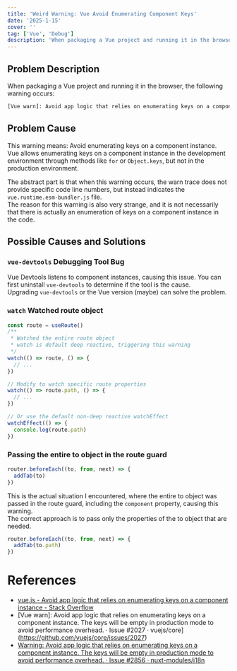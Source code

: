 ```yaml
---
title: 'Weird Warning: Vue Avoid Enumerating Component Keys'
date: '2025-1-15'
cover: ''
tag: ['Vue', 'Debug']
description: 'When packaging a Vue project and running it in the browser, the following warning occurs: Avoid app logic that relies on enumerating keys on a component instance'
---
```


## Problem Description
When packaging a Vue project and running it in the browser, the following warning occurs:
```bash
[Vue warn]: Avoid app logic that relies on enumerating keys on a component instance.
```

## Problem Cause
This warning means: Avoid enumerating keys on a component instance.  
Vue allows enumerating keys on a component instance in the development environment through methods like `for` or `Object.keys`, but not in the production environment.  

The abstract part is that when this warning occurs, the warn trace does not provide specific code line numbers, but instead indicates the `vue.runtime.esm-bundler.js` file.  
The reason for this warning is also very strange, and it is not necessarily that there is actually an enumeration of keys on a component instance in the code.  

## Possible Causes and Solutions
### `vue-devtools` Debugging Tool Bug
Vue Devtools listens to component instances, causing this issue. You can first uninstall `vue-devtools` to determine if the tool is the cause.  
Upgrading `vue-devtools` or the Vue version (maybe) can solve the problem.  

### `watch` Watched route object
```javascript
const route = useRoute()
/**
 * Watched the entire route object
 * watch is default deep reactive, triggering this warning
 */
watch(() => route, () => {
  // ...
})

// Modify to watch specific route properties
watch(() => route.path, () => {
  // ...
})

// Or use the default non-deep reactive watchEffect
watchEffect(() => {
  console.log(route.path)
})
```

### Passing the entire to object in the route guard
```javascript
router.beforeEach((to, from, next) => {
  addTab(to)
})
```
This is the actual situation I encountered, where the entire to object was passed in the route guard, including the `component` property, causing this warning.  
The correct approach is to pass only the properties of the to object that are needed.  
```javascript
router.beforeEach((to, from, next) => {
  addTab(to.path)
})
```

# References
- [vue.js - Avoid app logic that relies on enumerating keys on a component instance - Stack Overflow](https://stackoverflow.com/questions/68100114/avoid-app-logic-that-relies-on-enumerating-keys-on-a-component-instance)
- [Vue warn]: Avoid app logic that relies on enumerating keys on a component instance. The keys will be empty in production mode to avoid performance overhead. · Issue #2027 · vuejs/core](https://github.com/vuejs/core/issues/2027)
- [Warning: Avoid app logic that relies on enumerating keys on a component instance. The keys will be empty in production mode to avoid performance overhead. · Issue #2856 · nuxt-modules/i18n](https://github.com/nuxt-modules/i18n/issues/2856)